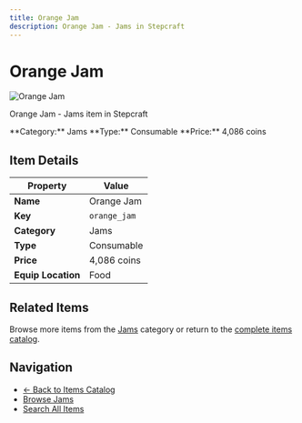 ```yaml
---
title: Orange Jam
description: Orange Jam - Jams in Stepcraft
---
```


# Orange Jam

<div className="flex items-start gap-6 mb-8">
  <div className="flex-shrink-0">
    <img src="/assets/resources/foraging/orange_jam.png" alt="Orange Jam" className="w-24 h-24 border rounded-lg" />
  </div>
  <div className="flex-1">
    <div className="space-y-2">
      <p className="text-lg text-muted-foreground">Orange Jam - Jams item in Stepcraft</p>
      <div className="flex flex-wrap gap-4 text-sm">
        <span className="px-2 py-1 bg-blue-100 dark:bg-blue-900 rounded-md">
          **Category:** Jams
        </span>
        <span className="px-2 py-1 bg-green-100 dark:bg-green-900 rounded-md">
          **Type:** Consumable
        </span>
        <span className="px-2 py-1 bg-yellow-100 dark:bg-yellow-900 rounded-md">
          **Price:** 4,086 coins
        </span>
      </div>
    </div>
  </div>
</div>

## Item Details

| Property | Value |
|----------|-------|
| **Name** | Orange Jam |
| **Key** | `orange_jam` |
| **Category** | Jams |
| **Type** | Consumable |
| **Price** | 4,086 coins |
| **Equip Location** | Food |





## Related Items

Browse more items from the [Jams](/docs/items#jams) category or return to the [complete items catalog](/docs/items).

## Navigation

- [← Back to Items Catalog](/docs/items)
- [Browse Jams](/docs/items#jams)
- [Search All Items](/search)
